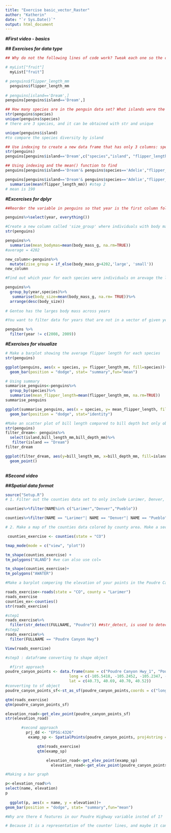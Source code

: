 ```yaml
---
title: "Exercise basic_vector_Raster"
author: "Katherin"
date: "`r Sys.Date()`"
output: html_document
---
```


***#First video - basics***

***## Exercises for data type***

```r

## Why do not the following lines of code work? Tweak each one so the code runs

# myList["fruit"]
  myList["fruit"]

# penguins$flipper_length_mm
  penguins$flipper_length_mm
  
# penguins[island=='Dream',]
penguins[penguins$island=='Dream',]


```

```r
## How many species are in the penguin data set? What islands were the data collected for? 
str(penguins$species)
unique(penguins$species)
# there are 3 species, and it can be obtained with str and unique

unique(penguins$island)
#to compare the species diversity by island

```

```r
## Use indexing to create a new data frame that has only 3 columns: species, island and flipper lenght colums, and subset all rows for just the " Dream" island.
str(penguins)
penguins[penguins$island=='Dream',c("species","island", "flipper_length_mm")]

```

```r
## Using indexing and the mean() function to find 
penguins[penguins$island=='Dream'& penguins$species=='Adelie',"flipper_length_mm"] # step 1

penguins[penguins$island=='Dream'& penguins$species=='Adelie',"flipper_length_mm"]%>%
  summarise(mean(flipper_length_mm)) #step 2
# mean is 190

```

***#Excercises for dplyr***

```r
##Reorder the variable in penguins so that year is the first column followed by the rest (Hint: lookt into the use of everything())

penguins%>%select(year, everything())

```

```r
#Create a new column called 'size_group' where individuals with body mass grater than the overall average are called 'large' and those smaler are called 'small'
str(penguins)

penguins%>%
  summarise(mean_bodymas=mean(body_mass_g, na.rm=TRUE))
#average = 4202

new_column<-penguins%>%
  mutate(zise_group = if_else(body_mass_g>4202,'large', 'small'))
new_column

```

```r

#Find out which year for each species were individuals on arevage the largest according to body mass

penguins%>%
  group_by(year,species)%>%
   summarise(body_size=mean(body_mass_g, na.rm= TRUE))%>%
  arrange(desc(body_size))
  
# Gentoo has the larges body mass across years

```

```r

#You want to filter data for years that are not in a vector of given years, but this code does not work. Tweak it so that it does.

penguins %>% 
  filter(year != c(2008, 2009))

```

***#Exercises for visualize***

```r
# Make a barplot showing the average flipper length for each species
str(penguins)

ggplot(penguins, aes(x = species, y= flipper_length_mm, fill=species))+
  geom_bar(position = "dodge", stat= "summary",fun="mean")

# Using summary
summarise_penguins<-penguins%>%
  group_by(species)%>%
  summarise(mean_flipper_length=mean(flipper_length_mm, na.rm=TRUE))
summarise_penguins

ggplot(summarise_penguins, aes(x = species, y= mean_flipper_length, fill=species))+
  geom_bar(position = "dodge", stat="identity")
```

```r
#Make an scatter plot of bill length compared to bill depth but only observation on the Dream island
str(penguins)
filter_dream<- penguins%>%
  select(island,bill_length_mm,bill_depth_mm)%>%
   filter(island == "Dream")
filter_dream

ggplot(filter_dream, aes(y=bill_length_mm, x=bill_depth_mm, fill=island))+
  geom_point()
    
```

***#Second video***

***##Spatial data format***

```r
source("Setup.R")
# 1. Filter out the counties data set to only include Larimer, Denver, and Pueblo counties.

counties%>%filter(NAME%in% c("Larimer","Denver","Pueblo"))

counties%>%filter(NAME == "Larimer"| NAME == "Denver"| NAME == "Pueblo")
```

```r
# 2. Make a map of the counties data colored by county area. Make a second map of counties colored by their total area of water.

 counties_exercise <- counties(state = "CO")

tmap_mode(mode = c("view", "plot"))

tm_shape(counties_exercise) +
tm_polygons("ALAND") #we can also use col= 

tm_shape(counties_exercise)+
tm_polygons("AWATER")

```

```r
#Make a barplot compering the elevation of your points in the Poudre Canyon (note: explore the extract() function in the terra package)

roads_exercise<-roads(state = "CO", county = "Larimer")
roads_exercise
counties_ex<-counties()
str(roads_exercise)

#step1
roads_exercise%>%
  filter(str_detect(FULLNAME, "Poudre")) ##str_detect, is used to detect the presence or absence of a match
#step2
roads_exercise%>%
  filter(FULLNAME == "Poudre Canyon Hwy")

View(roads_exercise)

#step3 : dataframe converting to shape object 

  #first approach
poudre_canyon_points <- data.frame(name = c("Poudre Canyon Hwy_1", "Poudre Canyon Hwy_2", "Poudre Canyon Hwy_3", "Poudre Canyon Hwy_4"),
                            long = c(-105.5418, -105.2452, -105.2347, -105.8922),
                            lat = c(40.73, 40.69, 40.70, 40.52))
#converting to sf object
poudre_canyon_points_sf<-st_as_sf(poudre_canyon_points,coords = c("long", "lat"), crs = 4326)

qtm(roads_exercise)
qtm(poudre_canyon_points_sf)

elevation_road<-get_elev_point(poudre_canyon_points_sf)
str(elevation_road)

       #second approach
         prj_dd <- "EPSG:4326"
          examp_sp <- SpatialPoints(poudre_canyon_points, proj4string = CRS(prj_dd))

              qtm(roads_exercise)
              qtm(examp_sp)

                  elevation_road<-get_elev_point(examp_sp)
                    elevation_road<-get_elev_point(poudre_canyon_points_sf, prj=prj_dd)

#Making a bar graph

p<-elevation_road%>%
select(name, elevation)
p
  
  ggplot(p, aes(x = name, y = elevation))+
geom_bar(position = "dodge", stat= "summary",fun="mean")

```

```r
#Why are there 4 features in our Poudre Highway variable insted of 1?

# Because it is a representation of the counter lines, and maybe it can be used to estimate the slope of the Canyon.
```

